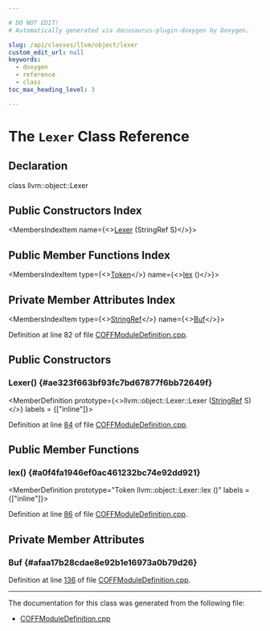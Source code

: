 ```yaml
---

# DO NOT EDIT!
# Automatically generated via docusaurus-plugin-doxygen by Doxygen.

slug: /api/classes/llvm/object/lexer
custom_edit_url: null
keywords:
  - doxygen
  - reference
  - class
toc_max_heading_level: 3

---
```





# The `Lexer` Class Reference

<DoxygenPage pluginConfig={pluginConfig}>



## Declaration

<CodeBlock>class llvm::object::Lexer</CodeBlock>

## Public Constructors Index

<MembersIndex>

<MembersIndexItem
  name={<><a href="#ae323f663bf93fc7bd67877f6bb72649f">Lexer</a> (StringRef S)</>}>
</MembersIndexItem>

</MembersIndex>

## Public Member Functions Index

<MembersIndex>

<MembersIndexItem
  type={<><a href="/docs/api/structs/llvm/object/token">Token</a></>}
  name={<><a href="#a0f4fa1946ef0ac461232bc74e92dd921">lex</a> ()</>}>
</MembersIndexItem>

</MembersIndex>

## Private Member Attributes Index

<MembersIndex>

<MembersIndexItem
  type={<><a href="/docs/api/classes/llvm/stringref">StringRef</a></>}
  name={<><a href="#afaa17b28cdae8e92b1e16973a0b79d26">Buf</a></>}>
</MembersIndexItem>

</MembersIndex>


Definition at line 82 of file <a href="/docs/api/files/lib/lib/object/coffmoduledefinition-cpp">COFFModuleDefinition.cpp</a>.

<SectionDefinition>

## Public Constructors

### Lexer() {#ae323f663bf93fc7bd67877f6bb72649f}

<MemberDefinition
  prototype={<>llvm::object::Lexer::Lexer (<a href="/docs/api/classes/llvm/stringref">StringRef</a> S)</>}
  labels = {["inline"]}>

Definition at line <a href="/docs/api/files/lib/lib/object/coffmoduledefinition-cpp/#l00084">84</a> of file <a href="/docs/api/files/lib/lib/object/coffmoduledefinition-cpp">COFFModuleDefinition.cpp</a>.
</MemberDefinition>

</SectionDefinition>

<SectionDefinition>

## Public Member Functions

### lex() {#a0f4fa1946ef0ac461232bc74e92dd921}

<MemberDefinition
  prototype="Token llvm::object::Lexer::lex ()"
  labels = {["inline"]}>

Definition at line <a href="/docs/api/files/lib/lib/object/coffmoduledefinition-cpp/#l00086">86</a> of file <a href="/docs/api/files/lib/lib/object/coffmoduledefinition-cpp">COFFModuleDefinition.cpp</a>.
</MemberDefinition>

</SectionDefinition>

<SectionDefinition>

## Private Member Attributes

### Buf {#afaa17b28cdae8e92b1e16973a0b79d26}

<MemberDefinition
  prototype="StringRef llvm::object::Lexer::Buf">

Definition at line <a href="/docs/api/files/lib/lib/object/coffmoduledefinition-cpp/#l00136">136</a> of file <a href="/docs/api/files/lib/lib/object/coffmoduledefinition-cpp">COFFModuleDefinition.cpp</a>.
</MemberDefinition>

</SectionDefinition>

<hr/>

The documentation for this class was generated from the following file:

<ul>
<li><a href="/docs/api/files/lib/lib/object/coffmoduledefinition-cpp">COFFModuleDefinition.cpp</a></li>
</ul>

</DoxygenPage>
